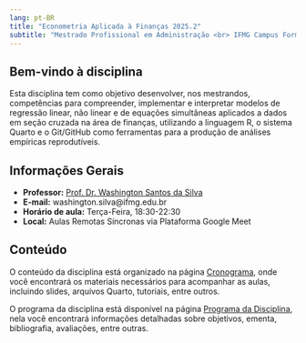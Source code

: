 ```yaml
---
lang: pt-BR
title: "Econometria Aplicada à Finanças 2025.2"
subtitle: "Mestrado Profissional em Administração <br> IFMG Campus Formiga"
---
```


## Bem-vindo à disciplina

Esta disciplina tem como objetivo desenvolver, nos mestrandos, competências para compreender, implementar e interpretar modelos de regressão linear, não linear e de equações simultâneas aplicados a dados em seção cruzada na área de finanças, utilizando a linguagem R, o sistema Quarto e o Git/GitHub como ferramentas para a produção de análises empíricas reprodutíveis.


## Informações Gerais

- **Professor:** [Prof. Dr. Washington Santos da Silva](https://washingtonsilva.github.io){target="_blank"}
- **E-mail:** washington.silva@ifmg.edu.br
- **Horário de aula:** Terça-Feira, 18:30-22:30
- **Local:** Aulas Remotas Síncronas via Plataforma Google Meet


## Conteúdo

O conteúdo da disciplina está organizado na página
[Cronograma](cronograma.qmd), onde você encontrará os materiais 
necessários para acompanhar as aulas, incluindo slides, arquivos Quarto, 
tutoriais, entre outros.

O programa da disciplina está disponível na página 
[Programa da Disciplina](programa.qmd), nela você encontrará informações 
detalhadas sobre objetivos, ementa, bibliografia, avaliações, entre outras.